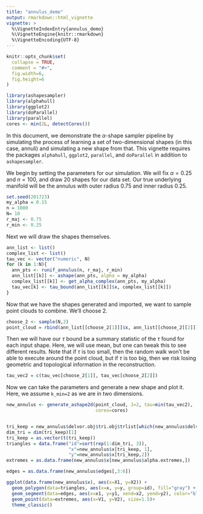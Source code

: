 ```yaml
---
title: "annulus_demo"
output: rmarkdown::html_vignette
vignette: >
  %\VignetteIndexEntry{annulus_demo}
  %\VignetteEngine{knitr::rmarkdown}
  %\VignetteEncoding{UTF-8}
---
```


```r
knitr::opts_chunk$set(
  collapse = TRUE,
  comment = "#>",
  fig.width=6,
  fig.height=6
)
```

```r
library(ashapesampler)
library(alphahull)
library(ggplot2)
library(doParallel)
library(parallel)
cores <- min(2L, detectCores())
```

In this document, we demonstrate the $\alpha$-shape sampler pipeline by simulating
the process of learning a set of two-dimensional shapes (in this case, annuli) and
simulating a new shape from that. This vignette requires the packages `alphahull`, 
`ggplot2`, `parallel`, and `doParallel` in addition to `ashapesampler`.

We begin by setting the parameters for our simulation. We will fix $\alpha=0.25$ 
and $n=100$, and draw 20 shapes for our data set. Our true underlying manifold
will be the annulus with outer radius 0.75 and inner radius 0.25.

```r
set.seed(201723)
my_alpha = 0.15
n = 1000
N= 10
r_maj <- 0.75
r_min <- 0.25
```

Next we will draw the shapes themselves.

```r
ann_list <- list()
complex_list <- list()
tau_vec <- vector("numeric", N)
for (k in 1:N){
  ann_pts <- runif_annulus(n, r_maj, r_min)
  ann_list[[k]] <- ashape(ann_pts, alpha = my_alpha)
  complex_list[[k]] <- get_alpha_complex(ann_pts, my_alpha)
  tau_vec[k] <- tau_bound(ann_list[[k]]$x, complex_list[[k]])
}
```

Now that we have the shapes generated and imported, we want to sample point clouds
to combine. We'll choose 2.

```r
choose_2 <- sample(N,2)
point_cloud = rbind(ann_list[[choose_2[1]]]$x, ann_list[[choose_2[[2]]]]$x)
```

Then we will have our $\tau$ bound be a summary statistic of the $\tau$ found for 
each input shape. Here, we will use mean, but one can tweak this to see different
results. Note that if $\tau$ is too small, then the random walk won't be able to 
execute around the point cloud, but if $\tau$ is too big, then we risk losing 
geometric and topological information in the reconstruction.

```r
tau_vec2 = c(tau_vec[choose_2[1]], tau_vec[choose_2[2]])
```

Now we can take the parameters and generate a new shape and plot it. Here, we assume `k_min=2` as we are in two dimensions.
```r
new_annulus <- generate_ashape2d(point_cloud, J=2, tau=min(tau_vec2), 
                                 cores=cores)


tri_keep = new_annulus$delvor.obj$tri.obj$trlist[which(new_annulus$delvor.obj$tri.obj$cclist[,3]<new_annulus$alpha), 1:3]
dim_tri = dim(tri_keep)[1]
tri_keep = as.vector(t(tri_keep))
triangles = data.frame("id"=sort(rep(1:dim_tri, 3)), 
                       "x"=new_annulus$x[tri_keep, 1], 
                       "y"=new_annulus$x[tri_keep,2])
extremes = as.data.frame(new_annulus$x[new_annulus$alpha.extremes,])

edges = as.data.frame(new_annulus$edges[,3:6])

ggplot(data.frame(new_annulus$x), aes(x=X1, y=X2)) +
  geom_polygon(data=triangles, aes(x=x, y=y, group=id), fill="gray") +
  geom_segment(data=edges, aes(x=x1, y=y1, xend=x2, yend=y2), color="blue")+
  geom_point(data=extremes, aes(x=V1, y=V2), size=1.5)+
  theme_classic()
```


